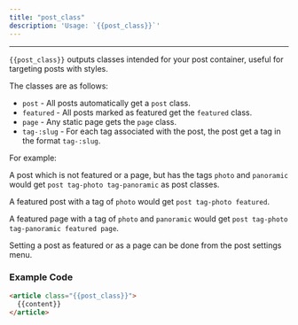 ```yaml
---
title: "post_class"
description: 'Usage: `{{post_class}}`'
---
```


***


`{{post_class}}` outputs classes intended for your post container, useful for targeting posts with styles.

The classes are as follows:

* `post` - All posts automatically get a `post` class.
* `featured` - All posts marked as featured get the `featured` class.
* `page` - Any static page gets the `page` class.
* `tag-:slug` - For each tag associated with the post, the post get a tag in the format `tag-:slug`.

For example:

A post which is not featured or a page, but has the tags `photo` and `panoramic` would get `post tag-photo tag-panoramic` as post classes.

A featured post with a tag of `photo` would get `post tag-photo featured`.

A featured page with a tag of `photo` and `panoramic` would get `post tag-photo tag-panoramic featured page`.

Setting a post as featured or as a page can be done from the post settings menu.

### Example Code

```html
<article class="{{post_class}}">
  {{content}}
</article>
```